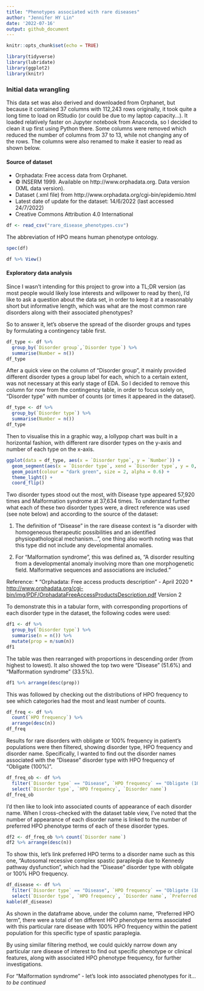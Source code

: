 ```yaml
---
title: "Phenotypes associated with rare diseases"
author: "Jennifer HY Lin"
date: '2022-07-16'
output: github_document
---
```


```r
knitr::opts_chunk$set(echo = TRUE)
```

```r
library(tidyverse)
library(lubridate)
library(ggplot2)
library(knitr)
```

### Initial data wrangling 
This data set was also derived and downloaded from Orphanet, but because it contained 37 columns with 112,243 rows originally, it took quite a long time to load on RStudio (or could be due to my laptop capacity...). It loaded relatively faster on Jupyter notebook from Anaconda, so I decided to clean it up first using Python there. Some columns were removed which reduced the number of columns from 37 to 13, while not changing any of the rows. The columns were also renamed to make it easier to read as shown below.

#### Source of dataset
* Orphadata: Free access data from Orphanet. 
* © INSERM 1999. Available on http://www.orphadata.org. Data version (XML data version).
* Dataset (.xml file) from http://www.orphadata.org/cgi-bin/epidemio.html
* Latest date of update for the dataset: 14/6/2022 (last accessed 24/7/2022)
* Creative Commons Attribution 4.0 International

```r
df <- read_csv("rare_disease_phenotypes.csv")
```

The abbreviation of HPO means human phenotype ontology.

```r
spec(df)
```

```r
df %>% View()
```
#### Exploratory data analysis
Since I wasn't intending for this project to grow into a TL;DR version (as most people would likely lose interests and willpower to read by then), I'd like to ask a question about the data set, in order to keep it at a reasonably short but informative length, which was what are the most common rare disorders along with their associated phenotypes?

So to answer it, let's observe the spread of the disorder groups and types by formulating a contingency table first.
```r
df_type <- df %>% 
  group_by(`Disorder group`,`Disorder type`) %>% 
  summarise(Number = n())
df_type
```
After a quick view on the column of "Disorder group", it mainly provided different disorder types a group label for each, which to a certain extent, was not necessary at this early stage of EDA. So I decided to remove this column for now from the contingency table, in order to focus solely on, "Disorder type" with number of counts (or times it appeared in the dataset).
```r
df_type <- df %>% 
  group_by(`Disorder type`) %>% 
  summarise(Number = n())
df_type
```
Then to visualise this in a graphic way, a lollypop chart was built in a horizontal fashion, with different rare disorder types on the y-axis and number of each type on the x-axis.

```r
ggplot(data = df_type, aes(x = `Disorder type`, y = `Number`)) +
  geom_segment(aes(x = `Disorder type`, xend = `Disorder type`, y = 0, yend = `Number`), colour = "dark blue") +
  geom_point(colour = "dark green", size = 2, alpha = 0.6) +
  theme_light() +
  coord_flip() 
```
Two disorder types stood out the most, with Disease type appeared 57,920 times and Malformation syndrome at 37,634 times. To understand further what each of these two disorder types were, a direct reference was used (see note below) and according to the source of the dataset:

1.  The definition of "Disease" in the rare disease context is "a disorder with homogeneous therapeutic possibilities and an identified physiopathological mechanism...", one thing also worth noting was that this type did not include any developmental anomalies.

2.  For "Malformation syndrome", this was defined as, "A disorder resulting from a developmental anomaly involving more than one morphogenetic field. Malformative sequences and associations are included."

Reference: 
* "Orphadata: Free access products description" - April 2020 * <http://www.orphadata.org/cgi-bin/img/PDF/OrphadataFreeAccessProductsDescription.pdf> 
Version 2

To demonstrate this in a tabular form, with corresponding proportions of each disorder type in the dataset, the following codes were used:
```r
df1 <- df %>% 
  group_by(`Disorder type`) %>% 
  summarise(n = n()) %>% 
  mutate(prop = n/sum(n))
df1
```
The table was then rearranged with proportions in descending order (from highest to lowest). It also showed the top two were "Disease" (51.6%) and "Malformation syndrome" (33.5%).
```r
df1 %>% arrange(desc(prop))
```
This was followed by checking out the distributions of HPO frequency to see which categories had the most and least number of counts.
```r
df_freq <- df %>% 
  count(`HPO frequency`) %>% 
  arrange(desc(n))
df_freq
```
Results for rare disorders with obligate or 100% frequency in patient's populations were then filtered, showing disorder type, HPO frequency and disorder name. Specifically, I wanted to find out the disorder names associated with the "Disease" disorder type with HPO frequency of "Obligate (100%)".
```r
df_freq_ob <- df %>% 
  filter(`Disorder type` == "Disease", `HPO frequency` == "Obligate (100%)") %>% 
  select(`Disorder type`, `HPO frequency`, `Disorder name`)
df_freq_ob
```
I'd then like to look into associated counts of appearance of each disorder name. When I cross-checked with the dataset table view, I've noted that the number of appearance of each disorder name is linked to the number of preferred HPO phenotype terms of each of these disorder types. 
```r
df2 <- df_freq_ob %>% count(`Disorder name`)
df2 %>% arrange(desc(n))
```
To show this, let's link preferred HPO terms to a disorder name such as this one, "Autosomal recessive complex spastic paraplegia due to Kennedy pathway dysfunction", which had the "Disease" disorder type with obligate or 100% HPO frequency.
```r
df_disease <- df %>% 
  filter(`Disorder type` == "Disease", `HPO frequency` == "Obligate (100%)", `Disorder name` == "Autosomal recessive complex spastic paraplegia due to Kennedy pathway dysfunction") %>% 
  select(`Disorder type`, `HPO frequency`, `Disorder name`, `Preferred HPO term`)
kable(df_disease)
```
As shown in the dataframe above, under the column name, "Preferred HPO term", there were a total of ten different HPO phenotype terms associated with this particular rare disease with 100% HPO frequency within the patient population for this specific type of spastic paraplegia.

By using similar filtering method, we could quickly narrow down any particular rare disease of interest to find out specific phenotype or clinical features, along with associated HPO phenotype frequency, for further investigations.

For "Malformation syndrome" - let's look into associated phenotypes for it... *to be continued*